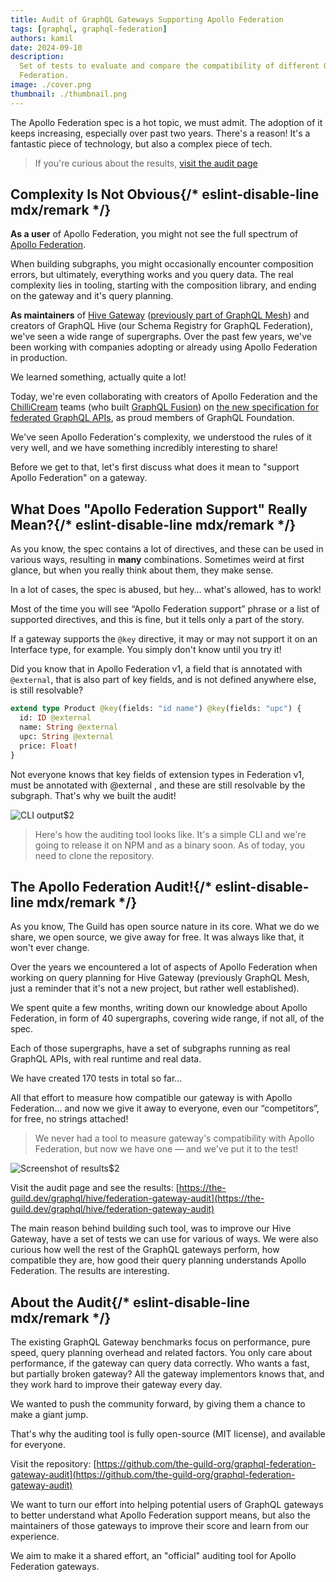 ```yaml
---
title: Audit of GraphQL Gateways Supporting Apollo Federation
tags: [graphql, graphql-federation]
authors: kamil
date: 2024-09-10
description:
  Set of tests to evaluate and compare the compatibility of different GraphQL gateways with Apollo
  Federation.
image: ./cover.png
thumbnail: ./thumbnail.png
---
```



The Apollo Federation spec is a hot topic, we must admit. The adoption of it keeps increasing,
especially over past two years. There's a reason! It's a fantastic piece of technology, but also a
complex piece of tech.

> If you're curious about the results,
> [visit the audit page](https://the-guild.dev/graphql/hive/federation-gateway-audit)

## Complexity Is Not Obvious{/* eslint-disable-line mdx/remark */}

**As a user** of Apollo Federation, you might not see the full spectrum of
[Apollo Federation](https://the-guild.dev/graphql/hive/federation).

When building subgraphs, you might occasionally encounter composition errors, but ultimately,
everything works and you query data. The real complexity lies in tooling, starting with the
composition library, and ending on the gateway and it's query planning.

**As maintainers** of [Hive Gateway](https://the-guild.dev/graphql/hive/docs/gateway)
([previously part of GraphQL Mesh](/blog/graphql-mesh-v1-hive-gateway-v1)) and creators of GraphQL
Hive (our Schema Registry for GraphQL Federation), we've seen a wide range of supergraphs. Over the
past few years, we've been working with companies adopting or already using Apollo Federation in
production.

We learned something, actually quite a lot!

Today, we're even collaborating with creators of Apollo Federation and the
[ChilliCream](https://chillicream.com/) teams (who built
[GraphQL Fusion](https://chillicream.com/blog/2023/08/15/graphql-fusion/)) on
[the new specification for federated GraphQL APIs](https://graphql.org/blog/2024-05-16-composite-schemas-announcement/),
as proud members of GraphQL Foundation.

We've seen Apollo Federation's complexity, we understood the rules of it very well, and we have
something incredibly interesting to share!

Before we get to that, let's first discuss what does it mean to "support Apollo Federation" on a
gateway.

## What Does "Apollo Federation Support" Really Mean?{/* eslint-disable-line mdx/remark */}

As you know, the spec contains a lot of directives, and these can be used in various ways, resulting
in **many** combinations. Sometimes weird at first glance, but when you really think about them,
they make sense.

In a lot of cases, the spec is abused, but hey… what's allowed, has to work!

Most of the time you will see “Apollo Federation support” phrase or a list of supported directives,
and this is fine, but it tells only a part of the story.

If a gateway supports the `@key` directive, it may or may not support it on an Interface type, for
example. You simply don't know until you try it!

Did you know that in Apollo Federation v1, a field that is annotated with `@external`, that is also
part of key fields, and is not defined anywhere else, is still resolvable?

```graphql
extend type Product @key(fields: "id name") @key(fields: "upc") {
  id: ID @external
  name: String @external
  upc: String @external
  price: Float!
}
```

Not everyone knows that key fields of extension types in Federation v1, must be annotated with
@external , and these are still resolvable by the subgraph. That's why we built the audit!

![CLI output](./cli-not-compatible.png)$2

> Here's how the auditing tool looks like. It's a simple CLI and we're going to release it on NPM
> and as a binary soon. As of today, you need to clone the repository.

## The Apollo Federation Audit!{/* eslint-disable-line mdx/remark */}

As you know, The Guild has open source nature in its core. What we do we share, we open source, we
give away for free. It was always like that, it won't ever change.

Over the years we encountered a lot of aspects of Apollo Federation when working on query planning
for Hive Gateway (previously GraphQL Mesh, just a reminder that it's not a new project, but rather
well established).

We spent quite a few months, writing down our knowledge about Apollo Federation, in form of 40
supergraphs, covering wide range, if not all, of the spec.

Each of those supergraphs, have a set of subgraphs running as real GraphQL APIs, with real runtime
and real data.

We have created 170 tests in total so far…

All that effort to measure how compatible our gateway is with Apollo Federation... and now we give
it away to everyone, even our “competitors”, for free, no strings attached!

> We never had a tool to measure gateway's compatibility with Apollo Federation, but now we have one
> — and we've put it to the test!

![Screenshot of results](./results.png)$2

Visit the audit page and see the results:
[https://the-guild.dev/graphql/hive/federation-gateway-audit](https://the-guild.dev/graphql/hive/federation-gateway-audit)

The main reason behind building such tool, was to improve our Hive Gateway, have a set of tests we
can use for various of ways. We were also curious how well the rest of the GraphQL gateways perform,
how compatible they are, how good their query planning understands Apollo Federation. The results
are interesting.

## About the Audit{/* eslint-disable-line mdx/remark */}

The existing GraphQL Gateway benchmarks focus on performance, pure speed, query planning overhead
and related factors. You only care about performance, if the gateway can query data correctly. Who
wants a fast, but partially broken gateway? All the gateway implementors knows that, and they work
hard to improve their gateway every day.

We wanted to push the community forward, by giving them a chance to make a giant jump.

That's why the auditing tool is fully open-source (MIT license), and available for everyone.

Visit the repository:
[https://github.com/the-guild-org/graphql-federation-gateway-audit](https://github.com/the-guild-org/graphql-federation-gateway-audit)

We want to turn our effort into helping potential users of GraphQL gateways to better understand
what Apollo Federation support means, but also the maintainers of those gateways to improve their
score and learn from our experience.

We aim to make it a shared effort, an "official" auditing tool for Apollo Federation gateways.
